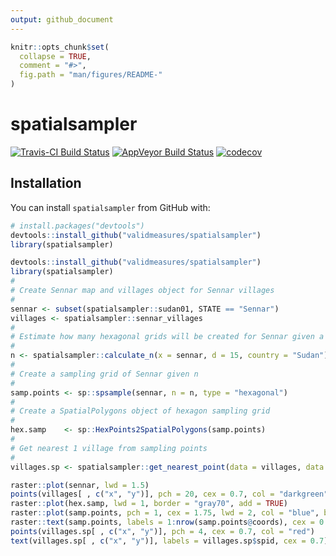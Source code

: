 ```yaml
---
output: github_document
---
```


<!-- README.md is generated from README.Rmd. Please edit that file -->

```r
knitr::opts_chunk$set(
  collapse = TRUE,
  comment = "#>",
  fig.path = "man/figures/README-"
)
```

# spatialsampler

[![Travis-CI Build Status](https://travis-ci.org/validmeasures/spatialsampler.svg?branch=master)](https://travis-ci.org/validmeasures/spatialsampler)
[![AppVeyor Build Status](https://ci.appveyor.com/api/projects/status/github/validmeasures/spatialsampler?branch=master&svg=true)](https://ci.appveyor.com/project/validmeasures/spatialsampler)
[![codecov](https://codecov.io/gh/validmeasures/spatialsampler/branch/master/graph/badge.svg)](https://codecov.io/gh/validmeasures/spatialsampler)


## Installation

You can install `spatialsampler` from GitHub with:

```r
# install.packages("devtools")
devtools::install_github("validmeasures/spatialsampler")
library(spatialsampler)
```

```r
devtools::install_github("validmeasures/spatialsampler")
library(spatialsampler)
#
# Create Sennar map and villages object for Sennar villages
#
sennar <- subset(spatialsampler::sudan01, STATE == "Sennar")
villages <- spatialsampler::sennar_villages
#
# Estimate how many hexagonal grids will be created for Sennar given a d = 15
#
n <- spatialsampler::calculate_n(x = sennar, d = 15, country = "Sudan")
#
# Create a sampling grid of Sennar given n
#
samp.points <- sp::spsample(sennar, n = n, type = "hexagonal")
#
# Create a SpatialPolygons object of hexagon sampling grid
#
hex.samp    <- sp::HexPoints2SpatialPolygons(samp.points)
#
# Get nearest 1 village from sampling points
#
villages.sp <- spatialsampler::get_nearest_point(data = villages, data.x = "x", data.y = "y", query = samp.points, duplicate = FALSE)
```

```r
raster::plot(sennar, lwd = 1.5)
points(villages[ , c("x", "y")], pch = 20, cex = 0.7, col = "darkgreen")
raster::plot(hex.samp, lwd = 1, border = "gray70", add = TRUE)
raster::plot(samp.points, pch = 1, cex = 1.75, lwd = 2, col = "blue", bg = NA, add = TRUE)
raster::text(samp.points, labels = 1:nrow(samp.points@coords), cex = 0.6)
points(villages.sp[ , c("x", "y")], pch = 4, cex = 0.7, col = "red")
text(villages.sp[ , c("x", "y")], labels = villages.sp$spid, cex = 0.7)
```
